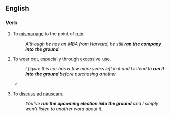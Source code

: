 ==English==

===Verb===
{{infl|en|verb|head= [[to]] [[run]] [[into]] [[the]] [[ground]]}}

# {{transitive|idiomatic}} To [[mismanage]] to the point of [[ruin]]. 
#: ''Although he has an MBA from Harvard, he still '''ran the company into the ground'''.''
# {{transitive|idiomatic}} To [[wear out]], especially through [[excessive]] [[use]]. 
#: ''I figure this car has a few more years left in it and I intend to '''run it into the ground''' before purchasing another.''
#* {{quote-news
|year=2011
|date=January 5
|author=Jonathan Stevenson 
|title=Arsenal 0 - 0 Man City
|work=BBC
|url=http://news.bbc.co.uk/sport2/hi/football/eng_prem/9331164.stm
|page=
|passage=City sent on Adam Johnson for the ineffective Jo and the Englishman at least gave notice that he wanted to run at the Arsenal defence, but his team-mates had been '''run into the ground''' by then and no-one could get up in support of the winger. }}
# {{transitive|idiomatic}} To [[discuss]] [[ad nauseam]].
#: ''You've '''run the upcoming election into the ground''' and I simply won't listen to another word about it.''